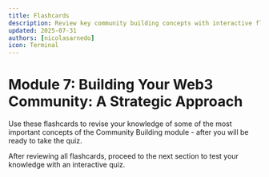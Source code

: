 ```yaml
---
title: Flashcards
description: Review key community building concepts with interactive flashcards
updated: 2025-07-31
authors: [nicolasarnedo]
icon: Terminal
---
```



# Module 7: Building Your Web3 Community: A Strategic Approach

Use these flashcards to revise your knowledge of some of the most important concepts of the Community Building module - after you will be ready to take the quiz.

<Flashcard flashcardSetId="community-building" quizUrl="/codebase-entrepreneur-academy/web3-community-architect/07-community-building/13-quiz" />

<div className="mt-8 p-4 border border-border rounded-lg bg-muted/30">
    <p className="text-sm text-muted-foreground flex items-center gap-2">
        <HelpCircle className="h-4 w-4" />
        <span>After reviewing all flashcards, proceed to the next section to test your knowledge with an interactive quiz.</span>
    </p>
</div>